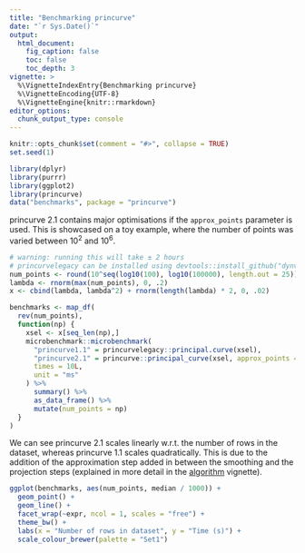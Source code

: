 ```yaml
---
title: "Benchmarking princurve"
date: "`r Sys.Date()`"
output:
  html_document:
    fig_caption: false
    toc: false
    toc_depth: 3
vignette: >
  %\VignetteIndexEntry{Benchmarking princurve}
  %\VignetteEncoding{UTF-8}
  %\VignetteEngine{knitr::rmarkdown}
editor_options: 
  chunk_output_type: console
---
```


<!-- github markdown using
rmarkdown::render(input = "vignettes/benchmarks.Rmd")
-->

```r
knitr::opts_chunk$set(comment = "#>", collapse = TRUE)
set.seed(1)
```

```r
library(dplyr)
library(purrr)
library(ggplot2)
library(princurve)
data("benchmarks", package = "princurve")
```

princurve 2.1 contains major optimisations if the `approx_points` parameter is used. 
This is showcased on a toy example, where the number of points was varied between $10^2$ and $10^6$.

```r
# warning: running this will take ± 2 hours
# princurvelegacy can be installed using devtools::install_github("dynverse/princurve@legacy")
num_points <- round(10^seq(log10(100), log10(100000), length.out = 25))
lambda <- rnorm(max(num_points), 0, .2)
x <- cbind(lambda, lambda^2) + rnorm(length(lambda) * 2, 0, .02)

benchmarks <- map_df(
  rev(num_points),
  function(np) {
    xsel <- x[seq_len(np),]
    microbenchmark::microbenchmark(
      "princurve1.1" = princurvelegacy::principal.curve(xsel), 
      "princurve2.1" = princurve::principal_curve(xsel, approx_points = 100),
      times = 10L,
      unit = "ms"
    ) %>%
      summary() %>%
      as_data_frame() %>%
      mutate(num_points = np)
  }
)
```

We can see princurve 2.1 scales linearly w.r.t. the number of rows in 
the dataset, whereas princurve 1.1 scales quadratically.
This is due to the addition of the approximation step added in between 
the smoothing and the projection steps (explained in more detail 
in the [algorithm](algorithm.md) vignette).
```r
ggplot(benchmarks, aes(num_points, median / 1000)) +
  geom_point() +
  geom_line() +
  facet_wrap(~expr, ncol = 1, scales = "free") +
  theme_bw() +
  labs(x = "Number of rows in dataset", y = "Time (s)") +
  scale_colour_brewer(palette = "Set1")
```
